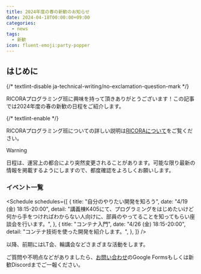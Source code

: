 ```yaml
---
title: 2024年度の春の新歓のお知らせ
date: 2024-04-18T00:00:00+09:00
categories:
  - news
tags:
  - 新歓
icon: fluent-emoji:party-popper
---
```



## はじめに

{/* textlint-disable ja-technical-writing/no-exclamation-question-mark */}

RICORAプログラミング班に興味を持って頂きありがとうございます！この記事では2024年度の春の新歓の日程をご紹介します。

{/* textlint-enable */}

RICORAプログラミング班についての詳しい説明は[RICORAについて](/about)をご覧ください。

> [!warning]
> 日程は、運営上の都合により突然変更されることがあります。可能な限り最新の情報を掲載するようにしますので、都度確認をよろしくお願いします。

### イベント一覧

<Schedule
  schedules={[
    {
      title: "自分のやりたい開発を知ろう",
      date: "4/19 (金) 18:15-20:00",
      detail:
        "講義棟K405にて、プログラミングをはじめたいけど何から手をつければわからない人向けに、部員のやってることを知ってもらい座談会を行います。",
    },
    {
      title: "コンテナ入門",
      date: "4/26 (金) 18:15-20:00",
      detail: "コンテナ技術を使った開発を紹介します。",
    },
  ]}
/>

以降、前期にはLT会、輪講会などさまざまな活動をします。

ご質問や不明点などがありましたら、[お問い合わせ](/contact/)のGoogle Formsもしくは新歓Discordまでご一報ください。
